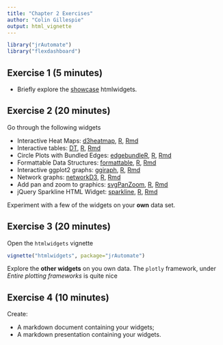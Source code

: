 ```yaml
---
title: "Chapter 2 Exercises"
author: "Colin Gillespie"
output: html_vignette
---
```

<!--
%\VignetteEngine{knitr::rmarkdown}
%\VignetteIndexEntry{Chapter 2 Exercises}
-->

```r
library("jrAutomate")
library("flexdashboard")
```

## Exercise 1 (5 minutes)

  * Briefly explore the [showcase](http://www.htmlwidgets.org/showcase_leaflet.html) htmlwidgets. 

## Exercise 2 (20 minutes)

Go through the following widgets

  * Interactive Heat Maps: [d3heatmap](d3heatmap.html), [R](d3heatmap.R), [Rmd](d3heatmap.Rmd)
  * Interactive tables: [DT](DT.html), [R](DT.R), [Rmd](DT.Rmd)
  * Circle Plots with Bundled Edges: [edgebundleR](edgebundleR.html), [R](edgebundleR.R), [Rmd](edgebundleR.Rmd)
  * Formattable Data Structures: [formattable](formattable.html), [R](formattable.R), [Rmd](formattable.Rmd)
  * Interactive ggplot2 graphs: [ggiraph](ggiraph.html), [R](ggiraph.R), [Rmd](ggiraph.Rmd)
  * Network graphs: [networkD3](networkD3.html), [R](networkD3.R), [Rmd](networkD3.Rmd)
  * Add pan and zoom to graphics: [svgPanZoom](svgPanZoom.html), [R](svgPanZoom.R), [Rmd](svgPanZoom.Rmd)
  * jQuery Sparkline HTML Widget: [sparkline](sparkline.html), [R](sparkline.R), [Rmd](sparkline.Rmd)

Experiment with a few of the widgets on your **own** data set.

## Exercise 3 (20 minutes)

Open the `htmlwidgets` vignette

```r
vignette("htmlwidgets", package="jrAutomate")
```

Explore the **other widgets** on you own data. The `plotly` framework, under _Entire plotting frameworks_ is quite nice

## Exercise 4 (10 minutes)

Create:

  * A markdown document containing your widgets;
  * A markdown presentation containing your widgets.
  
  
  
